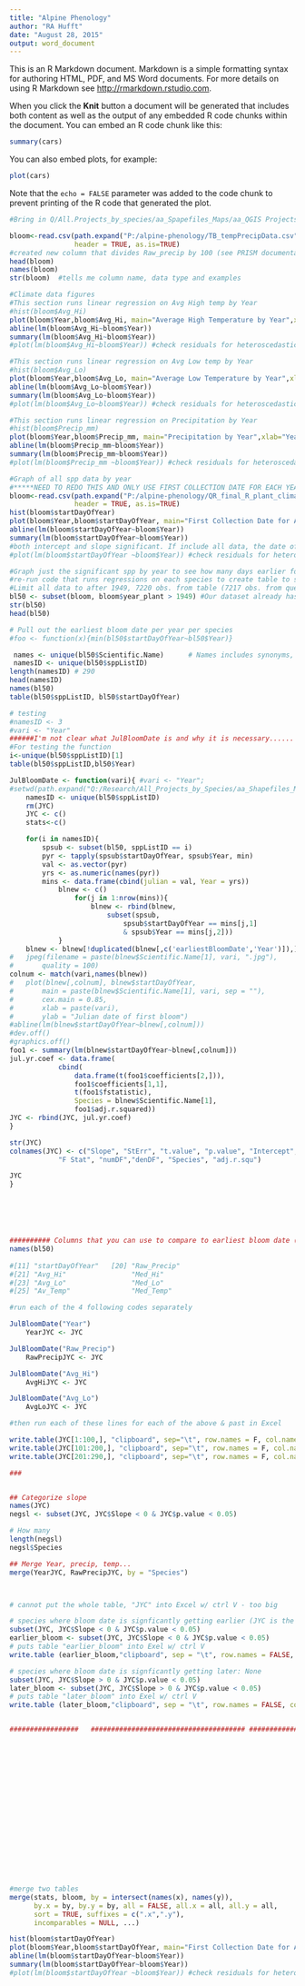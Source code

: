 ```yaml
---
title: "Alpine Phenology"
author: "RA Hufft"
date: "August 28, 2015"
output: word_document
---
```


This is an R Markdown document. Markdown is a simple formatting syntax for authoring HTML, PDF, and MS Word documents. For more details on using R Markdown see <http://rmarkdown.rstudio.com>.

When you click the **Knit** button a document will be generated that includes both content as well as the output of any embedded R code chunks within the document. You can embed an R code chunk like this:

```r
summary(cars)
```

You can also embed plots, for example:

```r
plot(cars)
```

Note that the `echo = FALSE` parameter was added to the code chunk to prevent printing of the R code that generated the plot.
```r
#Bring in Q/All.Projects_by_species/aa_Spapefiles_Maps/aa_QGIS Projects/AlpinePhenologyproject/

bloom<-read.csv(path.expand("P:/alpine-phenology/TB_tempPrecipData.csv"),        
                header = TRUE, as.is=TRUE)    
#created new column that divides Raw_precip by 100 (see PRISM documentation) to get mm
head(bloom)
names(bloom)
str(bloom)  #tells me column name, data type and examples

#Climate data figures
#This section runs linear regression on Avg High temp by Year
#hist(bloom$Avg_Hi)
plot(bloom$Year,bloom$Avg_Hi, main="Average High Temperature by Year",xlab="Year", ylab="Degrees Celsius")
abline(lm(bloom$Avg_Hi~bloom$Year))
summary(lm(bloom$Avg_Hi~bloom$Year))
#plot(lm(bloom$Avg_Hi~bloom$Year)) #check residuals for heteroscedasticity and nonlinearity

#This section runs linear regression on Avg Low temp by Year
#hist(bloom$Avg_Lo)
plot(bloom$Year,bloom$Avg_Lo, main="Average Low Temperature by Year",xlab="Year", ylab="Degrees Celsius")
abline(lm(bloom$Avg_Lo~bloom$Year))
summary(lm(bloom$Avg_Lo~bloom$Year))
#plot(lm(bloom$Avg_Lo~bloom$Year)) #check residuals for heteroscedasticity and nonlinearity

#This section runs linear regression on Precipitation by Year
#hist(bloom$Precip_mm)
plot(bloom$Year,bloom$Precip_mm, main="Precipitation by Year",xlab="Year", ylab="Precipitation (mm)")
abline(lm(bloom$Precip_mm~bloom$Year))
summary(lm(bloom$Precip_mm~bloom$Year))
#plot(lm(bloom$Precip_mm ~bloom$Year)) #check residuals for heteroscedasticity and nonlinearity

#Graph of all spp data by year
#*****NEED TO REDO THIS AND ONLY USE FIRST COLLECTION DATE FOR EACH YEAR...RIGHT NOW MULTIPLE DATES PER YEAR***************************************************************************
bloom<-read.csv(path.expand("P:/alpine-phenology/QR_final_R_plant_climate_data.csv"),        
                header = TRUE, as.is=TRUE)   
hist(bloom$startDayOfYear)
plot(bloom$Year,bloom$startDayOfYear, main="First Collection Date for All Species",xlab="Year", ylab="Julian Date")
abline(lm(bloom$startDayOfYear~bloom$Year))
summary(lm(bloom$startDayOfYear~bloom$Year)) 
#both intercept and slope significant. If include all data, the date of first collection is statistically earlier by 0.062563/year, or 3.75 days earlier over the course of the study period. 
#plot(lm(bloom$startDayOfYear ~bloom$Year)) #check residuals for heteroscedasticity and nonlinearity

#Graph just the significant spp by year to see how many days earlier for these species that are showing a signal by year
#re-run code that runs regressions on each species to create table to subset from
#Limit all data to after 1949, 7220 obs. from table (7217 obs. from query in Access)
bl50 <- subset(bloom, bloom$year_plant > 1949) #Our dataset already has this subset but re-running as a double check
str(bl50)
head(bl50)

# Pull out the earliest bloom date per year per species
#foo <- function(x){min(bl50$startDayOfYear~bl50$Year)}

 names <- unique(bl50$Scientific.Name)		# Names includes synonyms, sspListID contains unique taxa
 namesID <- unique(bl50$sppListID)
length(namesID)	# 290
head(namesID)
names(bl50)
table(bl50$sppListID, bl50$startDayOfYear)

# testing
#namesID <- 3
#vari <- "Year"
######I'm not clear what JulBloomDate is and why it is necessary......
#For testing the function
i<-unique(bl50$sppListID)[1]
table(bl50$sppListID,bl50$Year)

JulBloomDate <- function(vari){	#vari <- "Year"; 
#setwd(path.expand("Q:/Research/All_Projects_by_Species/aa_Shapefiles_Maps/aa_QGIS Projects/Alpine Phenology Project/R_figures_alpine"))
	namesID <- unique(bl50$sppListID)
	rm(JYC)
	JYC <- c()
	stats<-c()

	for(i in namesID){
		spsub <- subset(bl50, sppListID == i)	
		pyr <- tapply(spsub$startDayOfYear, spsub$Year, min)
		val <- as.vector(pyr)
		yrs <- as.numeric(names(pyr))
		mins <- data.frame(cbind(julian = val, Year = yrs))
			blnew <- c()
				for(j in 1:nrow(mins)){
					blnew <- rbind(blnew, 
						subset(spsub, 
							spsub$startDayOfYear == mins[j,1] 
							& spsub$Year == mins[j,2]))
			}
	blnew <- blnew[!duplicated(blnew[,c('earliestBloomDate','Year')]),]	#get rid of duplicates for a year
#	jpeg(filename = paste(blnew$Scientific.Name[1], vari, ".jpg"),
#		quality = 100)
colnum <- match(vari,names(blnew))
#	plot(blnew[,colnum], blnew$startDayOfYear, 
#		main = paste(blnew$Scientific.Name[1], vari, sep = ""), 
#		cex.main = 0.85,
#		xlab = paste(vari),
#		ylab = "Julian date of first bloom")
#abline(lm(blnew$startDayOfYear~blnew[,colnum]))
#dev.off()
#graphics.off()
foo1 <- summary(lm(blnew$startDayOfYear~blnew[,colnum]))
jul.yr.coef <- data.frame(
			cbind(
				data.frame(t(foo1$coefficients[2,])),
				foo1$coefficients[1,1],
				t(foo1$fstatistic),
				Species = blnew$Scientific.Name[1],
				foo1$adj.r.squared))
JYC <- rbind(JYC, jul.yr.coef)
}

str(JYC)
colnames(JYC) <- c("Slope", "StErr", "t.value", "p.value", "Intercept", 
			"F Stat", "numDF","denDF", "Species", "adj.r.squ")

JYC
}






########## Columns that you can use to compare to earliest bloom date (taken from "startDayOfYear")
names(bl50)
                
#[11] "startDayOfYear"   [20] "Raw_Precip"              
#[21] "Avg_Hi"                "Med_Hi"                  
#[23] "Avg_Lo"                "Med_Lo"                  
#[25] "Av_Temp"               "Med_Temp"  

#run each of the 4 following codes separately

JulBloomDate("Year")
	YearJYC <- JYC 

JulBloomDate("Raw_Precip")
	RawPrecipJYC <- JYC 

JulBloomDate("Avg_Hi")
	AvgHiJYC <- JYC 

JulBloomDate("Avg_Lo")
	AvgLoJYC <- JYC 

#then run each of these lines for each of the above & past in Excel

write.table(JYC[1:100,], "clipboard", sep="\t", row.names = F, col.names = T)
write.table(JYC[101:200,], "clipboard", sep="\t", row.names = F, col.names = T)
write.table(JYC[201:290,], "clipboard", sep="\t", row.names = F, col.names = T)

###


## Categorize slope
names(JYC)
negsl <- subset(JYC, JYC$Slope < 0 & JYC$p.value < 0.05)

# How many
length(negsl)
negsl$Species

## Merge Year, precip, temp...
merge(YearJYC, RawPrecipJYC, by = "Species")



# cannot put the whole table, "JYC" into Excel w/ ctrl V - too big

# species where bloom date is signficantly getting earlier (JYC is the whole table):
subset(JYC, JYC$Slope < 0 & JYC$p.value < 0.05)
earlier_bloom <- subset(JYC, JYC$Slope < 0 & JYC$p.value < 0.05)
# puts table "earlier_bloom" into Exel w/ ctrl V
write.table (earlier_bloom,"clipboard", sep = "\t", row.names = FALSE, col.names = TRUE)

# species where bloom date is signficantly getting later: None
subset(JYC, JYC$Slope > 0 & JYC$p.value < 0.05)
later_bloom <- subset(JYC, JYC$Slope > 0 & JYC$p.value < 0.05)
# puts table "later_bloom" into Exel w/ ctrl V
write.table (later_bloom,"clipboard", sep = "\t", row.names = FALSE, col.names = TRUE)


#################	###################################### ######################### ############################



















#merge two tables
merge(stats, bloom, by = intersect(names(x), names(y)),
      by.x = by, by.y = by, all = FALSE, all.x = all, all.y = all,
      sort = TRUE, suffixes = c(".x",".y"),
      incomparables = NULL, ...)

hist(bloom$startDayOfYear)
plot(bloom$Year,bloom$startDayOfYear, main="First Collection Date for All Species",xlab="Year", ylab="Julian Date")
abline(lm(bloom$startDayOfYear~bloom$Year))
summary(lm(bloom$startDayOfYear~bloom$Year))
#plot(lm(bloom$startDayOfYear ~bloom$Year)) #check residuals for heteroscedasticity and nonlinearity
```





